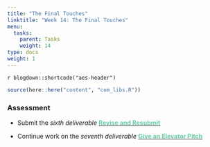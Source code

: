 ```yaml
---
title: "The Final Touches"
linktitle: "Week 14: The Final Touches"
menu:
  tasks:
    parent: Tasks
    weight: 14
type: docs
weight: 1
---
```


`r blogdown::shortcode("aes-header")`

```r
source(here::here("content", "com_libs.R"))
```

<style>
img {
max-width:100%;
}
</style>

### Assessment

+ Submit the <i>sixth deliverable</i> <a href="/deliverables/06-l6/"><span style='color:#6acda5;font-weight:bold'>Revise and Resubmit</span></a>

+ Continue work on the <i>seventh deliverable</i> <a href="/deliverables/07-l7/"><span style='color:#6acda5;font-weight:bold'>Give an Elevator Pitch</span></a>
